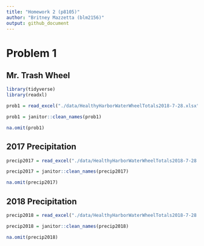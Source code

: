 ```yaml
---
title: "Homework 2 (p8105)"
author: "Britney Mazzetta (blm2156)"
output: github_document
---
```


# Problem 1

## Mr. Trash Wheel
```r
library(tidyverse)
library(readxl)

prob1 = read_excel("./data/HealthyHarborWaterWheelTotals2018-7-28.xlsx", sheet = "Mr. Trash Wheel", range = "A2:N338")

prob1 = janitor::clean_names(prob1)

na.omit(prob1)

```

## 2017 Precipitation
```r
precip2017 = read_excel("./data/HealthyHarborWaterWheelTotals2018-7-28.xlsx", sheet = "2017 Precipitation", range = "A2:B15")

precip2017 = janitor::clean_names(precip2017)

na.omit(precip2017)
```

## 2018 Precipitation
```r
precip2018 = read_excel("./data/HealthyHarborWaterWheelTotals2018-7-28.xlsx", sheet = "2018 Precipitation", range = "A2:B15")

precip2018 = janitor::clean_names(precip2018)

na.omit(precip2018)
```

